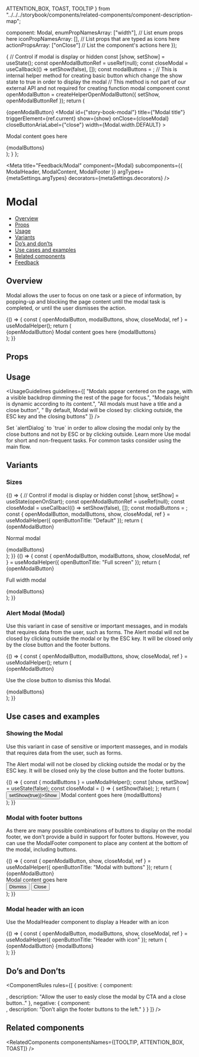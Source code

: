   ATTENTION_BOX,
  TOAST,
  TOOLTIP
} from "../../../storybook/components/related-components/component-description-map";

  component: Modal,
  enumPropNamesArray: ["width"], // List enum props here
  iconPropNamesArray: [], // List props that are typed as icons here
  actionPropsArray: ["onClose"] // List the component's actions here
});

  {
    // Control if modal is display or hidden
    const [show, setShow] = useState();
    const openModalButtonRef = useRef(null);
    const closeModal = useCallback(() => setShow(false), []);
    const modalButtons = <ModalButtons closeModal={closeModal} />;
    // This is internal helper method for creating basic button which change the show state to true in order to display the modal
    // This method is not part of our external API and not required for creating function modal component
    const openModalButton = createHelperOpenModalButton({ setShow, openModalButtonRef });
    return (
      <div>
        {openModalButton}
        <Modal
          id={"story-book-modal"}
          title={"Modal title"}
          triggerElement={ref.current}
          show={show}
          onClose={closeModal}
          closeButtonAriaLabel={"close"}
          width={Modal.width.DEFAULT}
        >
          <ModalContent>
            <p className="modal-content">Modal content goes here</p>
          </ModalContent>
          <ModalFooter>{modalButtons}</ModalFooter>
        </Modal>
      </div>
    );
  }
};

<Meta
  title="Feedback/Modal"
  component={Modal}
  subcomponents={{ ModalHeader, ModalContent, ModalFooter }}
  argTypes={metaSettings.argTypes}
  decorators={metaSettings.decorators}
/>

<!--- Component documentation -->

# Modal

- [Overview](#overview)
- [Props](#props)
- [Usage](#usage)
- [Variants](#variants)
- [Do’s and don’ts](#dos-and-donts)
- [Use cases and examples](#use-cases-and-examples)
- [Related components](#related-components)
- [Feedback](#feedback)

## Overview

Modal allows the user to focus on one task or a piece of information, by popping-up and blocking the page content until the modal task is completed, or until the user dismisses the action.

<Canvas>
  <Story name="Overview">
    {() => {
      const { openModalButton, modalButtons, show, closeModal, ref } = useModalHelper();
      return (
        <div>
          {openModalButton}
          <Modal
            id={"story-book-modal"}
            title={"Modal title"}
            triggerElement={ref.current}
            show={show}
            onClose={closeModal}
            closeButtonAriaLabel={"close"}
          >
            <ModalContent>
              <span className="modal-content">Modal content goes here</span>
            </ModalContent>
            <ModalFooter>{modalButtons}</ModalFooter>
          </Modal>
        </div>
      );
    }}
  </Story>
</Canvas>

## Props

<ArgsTable story="Overview" />

## Usage

<UsageGuidelines
  guidelines={[
    "Modals appear centered on the page, with a visible backdrop dimming the rest of the page for focus.",
    "Modals height is dynamic according to its content.",
    "All modals must have a title and a close button",
    " By default, Modal will be closed by: clicking outside, the ESC key and the closing buttons"
  ]}
/>

<Tip>
  Set `alertDialog` to `true` in order to allow closing the modal only by the close buttons and not by ESC or by
  clicking outside. Learn more
</Tip>
<Tip>Use modal for short and non-frequent tasks. For common tasks consider using the main flow.</Tip>

## Variants

### Sizes

<Canvas>
  <Story name="Width variants - Normal">
    {() => {
      // Control if modal is display or hidden
      const [show, setShow] = useState(openOnStart);
      const openModalButtonRef = useRef(null);
      const closeModal = useCallbacl(() => setShow(false), []);
      const modalButtons = <ModalButtons closeModal={closeModal} />;
      const { openModalButton, modalButtons, show, closeModal, ref } = useModalHelper({
        openButtonTitle: "Default"
      });
      return (
        <div>
          {openModalButton}
          <Modal
            id={"story-book-modal"}
            title={"Modal title"}
            triggerElement={ref.current}
            show={show}
            onClose={closeModal}
            closeButtonAriaLabel={"close"}
            width={Modal.width.DEFAULT}
          >
            <p className="modal-content">Normal modal</p>
            <ModalFooter>{modalButtons}</ModalFooter>
          </Modal>
        </div>
      );
    }}
  </Story>
  <Story name="Width variants - Full">
    {() => {
      const { openModalButton, modalButtons, show, closeModal, ref } = useModalHelper({
        openButtonTitle: "Full screen"
      });
      return (
        <div>
          {openModalButton}
          <Modal
            id={"story-book-modal"}
            title={"Modal title"}
            triggerElement={ref.current}
            show={show}
            onClose={closeModal}
            width={Modal.width.FULL_WIDTH}
            closeButtonAriaLabel={"close"}
          >
            <p className="modal-content">Full width modal</p>
            <ModalFooter>{modalButtons}</ModalFooter>
          </Modal>
        </div>
      );
    }}
  </Story>
</Canvas>

### Alert Modal (Modal)

Use this variant in case of sensitive or important messages, and in modals that requires data from the user, such as forms.
The Alert modal will not be closed by clicking outside the modal or by the ESC key. It will be closed only by the close button and the footer buttons.

<Canvas>
  <Story name="Alert Modal">
    {() => {
      const { openModalButton, modalButtons, show, closeModal, ref } = useModalHelper();
      return (
        <div>
          {openModalButton}
          <Modal
            id={"story-book-modal"}
            title={"Modal title"}
            triggerElement={ref.current}
            show={show}
            onClose={closeModal}
            alertDialog
            closeButtonAriaLabel={"close"}
          >
            <p className="modal-content">Use the close button to dismiss this Modal.</p>
            <ModalFooter>{modalButtons}</ModalFooter>
          </Modal>
        </div>
      );
    }}
  </Story>
</Canvas>

## Use cases and examples

### Showing the Modal

Use this variant in case of sensitive or importent masseges, and in modals that requires data from the user, such as forms.

The Alert modal will not be closed by clicking outside the modal or by the ESC key. It will be closed only by the close button and the footer buttons.

<Canvas>
  <Story name="Showing the Modal">
    {() => {
      const { modalButtons } = useModalHelper();
      const [show, setShow] = useState(false);
      const closeModal = () => {
        setShow(false);
      };
      return (
        <div>
          <Button onClick={() => setShow(true)}>Show</Button>
          <Modal
            id={"story-book-modal"}
            title={"Modal title"}
            show={show}
            onClose={closeModal}
            closeButtonAriaLabel={"close"}
          >
            <ModalContent>
              <span className="modal-content">Modal content goes here</span>
            </ModalContent>
            <ModalFooter>{modalButtons}</ModalFooter>
          </Modal>
        </div>
      );
    }}
  </Story>
</Canvas>

### Modal with footer buttons

As there are many possible combinations of buttons to display on the modal footer, we don't provide a build in support for footer buttons. However, you can use the ModalFooter component to place any content at the bottom of the modal, including buttons.

<Canvas>
  <Story name="Modal with footer buttons">
    {() => {
      const { openModalButton, show, closeModal, ref } = useModalHelper({
        openButtonTitle: "Modal with buttons"
      });
      return (
        <div>
          {openModalButton}
          <Modal
            id={"story-book-modal"}
            title={"Modal title"}
            triggerElement={ref.current}
            show={show}
            onClose={closeModal}
            closeButtonAriaLabel={"close"}
          >
            <div className="modal-content">Modal content goes here</div>
            <ModalFooter className="monday-storybook-modal-new-buttons">
              <Button kind={Button.kinds.SECONDARY} onClick={closeModal}>
                Dismiss
              </Button>
              <Button onClick={closeModal}>Close</Button>
            </ModalFooter>
          </Modal>
        </div>
      );
    }}
  </Story>
</Canvas>

### Modal header with an icon

Use the ModalHeader component to display a Header with an icon

<Canvas>
  <Story name="Modal with icon">
    {() => {
      const { openModalButton, modalButtons, show, closeModal, ref } = useModalHelper({
        openButtonTitle: "Header with icon"
      });
      return (
        <div>
          {openModalButton}
          <Modal
            id={"story-book-modal"}
            title={"Modal title"}
            triggerElement={ref.current}
            show={show}
            onClose={closeModal}
            closeButtonAriaLabel={"close"}
          >
            <ModalHeader title={"Modal Title"} icon={Settings} />
            <ModalFooter>{modalButtons}</ModalFooter>
          </Modal>
        </div>
      );
    }}
  </Story>
</Canvas>

## Do’s and Don’ts

<ComponentRules
  rules={[
    {
      positive: {
        component: <div></div>,
        description: "Allow the user to easly close the modal by CTA and a close button.."
      },
      negative: {
        component: <div></div>,
        description: "Don’t align the footer buttons to the left."
      }
    }
  ]}
/>

## Related components

<RelatedComponents componentsNames={[TOOLTIP, ATTENTION_BOX, TOAST]} />
